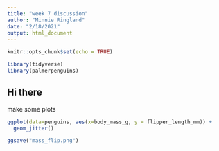```yaml
---
title: "week 7 discussion"
author: "Minnie Ringland"
date: "2/18/2021"
output: html_document
---
```


```r
knitr::opts_chunk$set(echo = TRUE)

library(tidyverse)
library(palmerpenguins)
```

## Hi there


make some plots
```r
ggplot(data=penguins, aes(x=body_mass_g, y = flipper_length_mm)) +
  geom_jitter()

ggsave("mass_flip.png")
```

